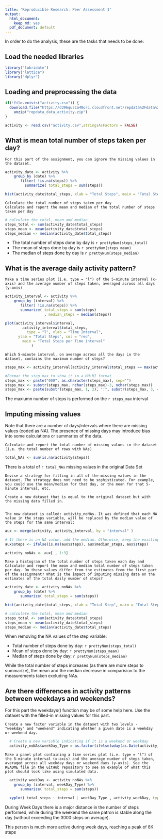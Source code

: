 ```yaml
---
title: 'Reproducible Research: Peer Assessment 1'
output:
  html_document:
    keep_md: yes
  pdf_document: default
---
```


In order to do the analysis, these are the tasks that needs to be done:

## Load the needed libraries
``` r
library("lubridate")
library("lattice")
library("dplyr")
```


## Loading and preprocessing the data
```r
if(!file.exists("activity.csv")) {
  download.file("https://d396qusza40orc.cloudfront.net/repdata%2Fdata%2Factivity.zip", destfile = "repdata_data_activity.zip", method = "curl")
    unzip("repdata_data_activity.zip")
}

activity <- read.csv("activity.csv",stringsAsFactors = FALSE)
```

## What is mean total number of steps taken per day?
    For this part of the assignment, you can ignore the missing values in the dataset.

``` r
activity_date <- activity %>% 
    group_by (date) %>%
       filter( !is.na(steps)) %>%
         summarize( total_steps = sum(steps))

hist(activity_date$total_steps, xlab = "Total Steps", main = "Total Steps Frequency", col = "blue" )

```

    Calculate the total number of steps taken per day
    Calculate and report the mean and median of the total number of steps taken per day

``` r
# calculate the total, mean and median
steps_total <- sum(activity_date$total_steps)
steps_mean <- mean(activity_date$total_steps)
steps_median <- median(activity_date$total_steps)
```
 - The total number of steps done by day is `r prettyNum(steps_total)`
 - The mean of steps done by day is `r prettyNum(steps_mean)`
 - The median of steps done by day is `r prettyNum(steps_median)`


## What is the average daily activity pattern?
    Make a time series plot (i.e. type = "l") of the 5-minute interval (x-axis) and the average number of steps taken, averaged across all days (y-axis)

```r
activity_interval <- activity %>% 
    group_by (interval) %>%
       filter( !is.na(steps)) %>%
       summarize( total_steps = sum(steps)
                  , median_steps = median(steps))

plot(activity_interval$interval, 
        activity_interval$total_steps,
          type = "l", xlab = "Time Interval",
      ylab = "Total Steps", col = "red",
        main = "Total Steps per Time interval"
            )
```

    Which 5-minute interval, on average across all the days in the dataset, contains the maximum number of steps?

```r
steps_max <- activity_interval[activity_interval$total_steps == max(activity_interval$total_steps) , 1]

#Format the step_max to show it in a HH:MI format
steps_max <- paste("000", as.character(steps_max), sep="")
steps_max <- substr(steps_max, nchar(steps_max)-3, nchar(steps_max))
steps_max <- paste(substr(steps_max, 1, 2), ":", substr(steps_max, 3, 4), sep = "")

```
The maxiumn number of steps is performed on the `r steps_max` interval



## Imputing missing values
Note that there are a number of days/intervals where there are missing values (coded as NA). The presence of missing days may introduce bias into some calculations or summaries of the data.

    Calculate and report the total number of missing values in the dataset (i.e. the total number of rows with NAs)
```r
total_NAs <- sum(is.na(activity$steps))
```
There is a total of `r total_NAs` missing values in the original Data Set


    Devise a strategy for filling in all of the missing values in the dataset. The strategy does not need to be sophisticated. For example, you could use the mean/median for that day, or the mean for that 5-minute interval, etc.

    Create a new dataset that is equal to the original dataset but with the missing data filled in.


    The new dataset is called: activity_noNAs. It was defined that each NA value in the steps variable, will be replaced by the median value of the steps for the same interval:
  
```r
aux <- merge(activity, activity_interval, by = "interval" )

# If there is an NA value, add the median. Otherwise, keep the existing steps value
aux$steps <- ifelse(is.na(aux$steps), aux$median_steps, aux$steps)

activity_noNAs <- aux[ , 1:3]
```

    Make a histogram of the total number of steps taken each day and Calculate and report the mean and median total number of steps taken per day. Do these values differ from the estimates from the first part of the assignment? What is the impact of imputing missing data on the estimates of the total daily number of steps?


```r
activity_date <- activity_noNAs %>% 
    group_by (date) %>%
       summarize( total_steps = sum(steps))

hist(activity_date$total_steps, xlab = "Total Step", main = "Total Steps Frequency w/o NAs", col = "blue" )

```

``` r
# calculate the total, mean and median
steps_total <- sum(activity_date$total_steps)
steps_mean <- mean(activity_date$total_steps)
steps_median <- median(activity_date$total_steps)
```
  When removing the NA values of the step variable:

 - Total number of steps done by day: `r prettyNum(steps_total)`
 - Mean of steps done by day: `r prettyNum(steps_mean)`
 - Median of steps done by day: `r prettyNum(steps_median)`

  While the total number of steps increases (as there are more steps to summarize), the mean and the median decrease in comparision to the measurements taken excluding NAs.

## Are there differences in activity patterns between weekdays and weekends?
For this part the weekdays() function may be of some help here. Use the dataset with the filled-in missing values for this part.

    Create a new factor variable in the dataset with two levels - "weekday" and "weekend" indicating whether a given date is a weekday or weekend day.

```r
  # Create a new variable indicating if it is a weekend or weekday
  activity_noNAs$weekDay_Type = as.factor(ifelse(wday(as.Date(activity_noNAs$date)) %in% c(1,7), "WeekEnd", "WeekDay"))

```

    Make a panel plot containing a time series plot (i.e. type = "l") of the 5-minute interval (x-axis) and the average number of steps taken, averaged across all weekday days or weekend days (y-axis). See the README file in the GitHub repository to see an example of what this plot should look like using simulated data.

``` r

  activity_weekDay <- activity_noNAs %>% 
    group_by (interval, weekDay_Type) %>%
       summarize( total_steps = sum(steps))

  xyplot( total_steps ~ interval | weekDay_Type , activity_weekDay, type = "l", layout = c(1,2), main = "Total Steps per interval and Week Day Type")
```
    
During Week Days there is a major distance in the number of steps performed, while during the weekend the same patron is stable along the day (without exceeding the 3000 steps on average). 

This person is much more active during week days, reaching a peak of 8K steps
